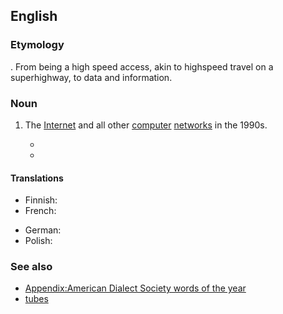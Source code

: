 ==English==
{{wikipedia}}

===Etymology===
{{rfelite|en}}
{{compound|lang=en|information|superhighway}}. From being a high speed access, akin to highspeed travel on a superhighway, to data and information.

===Noun===
{{en-noun|?}}

# {{lb|en|dated|computing}} The [[Internet]] and all other [[computer]] [[network]]s in the 1990s.
#* {{quote-journal
|lang=en
|year=1994
|month=May
|title=The Phone Phenomenon
|author=Gary Turbak
|magazine={{w|The Rotarian}}
|volume=164
|issue=5
|page=32
|pageurl=https://books.google.ro/books?id=3jEEAAAAMBAJ&pg=PA32&dq=phonery
|passage=Developed nations also are moving at high speed toward the '''information superhighway''' being spearheaded by telephone technology. Britain, France, Germany, and other European nations are experimenting with high-tech phonery.
}}
#* {{quote-journal
|lang=en
|year=2011
|title=Rethinking Reasonable Expectations of Privacy in Online Social Networks
|author=Bryce Clayton Newell
|journal=Richmond Journal of Law and Technology
|volume=17
|issue=4
|page=2
|passage=Internet technologies and various software platforms make it much easier to communicate and find information about others' online communication. a For many – especially the younger generation – the “sacred precincts” of private life have extended onto the '''information superhighway'''.
}}

====Translations====
{{trans-top|The Internet and all other computer networks in the 1990s}}
* Finnish: {{t|fi|tiedon valtatie}}
* French: {{t+|fr|autoroute de l'information}}
{{trans-mid}}
* German: {{t+|de|Datenautobahn|f}}
* Polish: {{t|pl|infostrada|f}}
{{trans-bottom}}

===See also===
* [[Appendix:American Dialect Society words of the year]]
* [[tubes]]